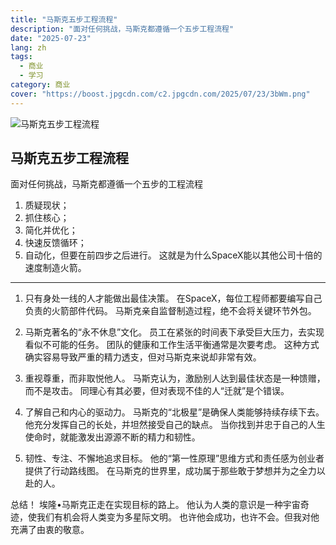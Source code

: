 ```yaml
---
title: "马斯克五步工程流程"
description: "面对任何挑战，马斯克都遵循一个五步工程流程"
date: "2025-07-23"
lang: zh
tags:
  - 商业
  - 学习
category: 商业
cover: "https://boost.jpgcdn.com/c2.jpgcdn.com/2025/07/23/3bWm.png"
---
```



<Image
  src="https://boost.jpgcdn.com/c2.jpgcdn.com/2025/07/23/3bWm.png"
  alt="马斯克五步工程流程"
  width={999}
  height={527}
  isArticleImage={true}
/>

## 马斯克五步工程流程

面对任何挑战，马斯克都遵循一个五步的工程流程

1. 质疑现状；
2. 抓住核心；
3. 简化并优化；
4. 快速反馈循环；
5. 自动化，但要在前四步之后进行。
   这就是为什么SpaceX能以其他公司十倍的速度制造火箭。

---

1. 只有身处一线的人才能做出最佳决策。
   在SpaceX，每位工程师都要编写自己负责的火箭部件代码。
   马斯克亲自监督制造过程，绝不会将关键环节外包。

2. 马斯克著名的“永不休息”文化。
   员工在紧张的时间表下承受巨大压力，去实现看似不可能的任务。
   团队的健康和工作生活平衡通常是次要考虑。
   这种方式确实容易导致严重的精力透支，但对马斯克来说却非常有效。

3. 重视尊重，而非取悦他人。
   马斯克认为，激励别人达到最佳状态是一种馈赠，而不是攻击。
   同理心有其必要，但对表现不佳的人“迁就”是个错误。

4. 了解自己和内心的驱动力。
   马斯克的“北极星”是确保人类能够持续存续下去。
   他充分发挥自己的长处，并坦然接受自己的缺点。
   当你找到并忠于自己的人生使命时，就能激发出源源不断的精力和韧性。

5. 韧性、专注、不懈地追求目标。
   他的“第一性原理”思维方式和责任感为创业者提供了行动路线图。
   在马斯克的世界里，成功属于那些敢于梦想并为之全力以赴的人。

总结！
埃隆•马斯克正走在实现目标的路上。
他认为人类的意识是一种宇宙奇迹，使我们有机会将人类变为多星际文明。
也许他会成功，也许不会。但我对他充满了由衷的敬意。
